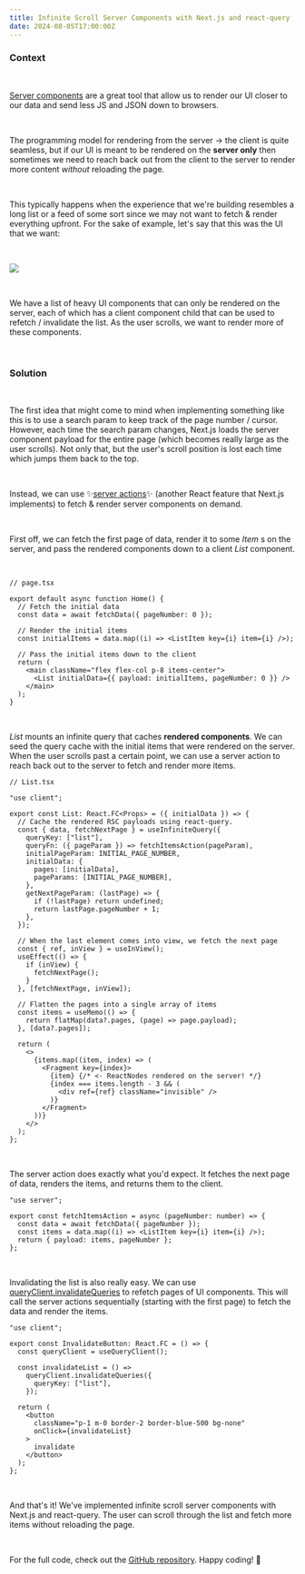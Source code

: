 ```yaml
---
title: Infinite Scroll Server Components with Next.js and react-query
date: 2024-08-05T17:00:00Z
---
```


### Context

<br />

<u>[Server components](https://react.dev/reference/rsc/server-components)</u> are
a great tool that allow us to render our UI closer to our data and send less JS
and JSON down to browsers.

<br />

The programming model for rendering from the server -> the client is quite seamless, but if our UI is meant to be rendered
on the **server only** then sometimes we need to reach back out from the client to the server to render more content
_without_ reloading the page.

<br />

This typically happens when the experience that we're building resembles a long list or a feed of some sort since we may not want to fetch & render
everything upfront. For the sake of example, let's say that this was the UI that we want:

<br />

<img
  src="/blog/infinite-scroll-server-components/demo.gif"
  className="w-full"
/>

<br />

We have a list of heavy UI components that can only be rendered on the server, each of
which has a client component child that can be used to refetch / invalidate the
list. As the user scrolls, we want to render more of these components.

<br />

### Solution

<br />

The first idea that might come to mind when implementing something like this is to use a search param to keep track of the
page number / cursor. However, each time the search param changes, Next.js loads the server component payload for the entire page
(which becomes really large as the user scrolls). Not only that, but the user's scroll position is lost each time which jumps them back to the top.

<br />

Instead, we can use ✨<u>[server&nbsp;actions](https://react.dev/reference/rsc/server-actions)</u>✨ (another React feature that Next.js implements) to
fetch & render server components on demand.

<br />

First off, we can fetch the first page of data, render it to some _Item_ s on the server, and pass the rendered components down to a client _List_ component.

<br />

```tsx
// page.tsx

export default async function Home() {
  // Fetch the initial data
  const data = await fetchData({ pageNumber: 0 });

  // Render the initial items
  const initialItems = data.map((i) => <ListItem key={i} item={i} />);

  // Pass the initial items down to the client
  return (
    <main className="flex flex-col p-8 items-center">
      <List initialData={{ payload: initialItems, pageNumber: 0 }} />
    </main>
  );
}
```

<br />

_List_ mounts an infinite query that caches **rendered components**. We can seed the query cache with the initial items that were rendered on the server.
When the user scrolls past a certain point, we can use a server action to reach back out to the server to fetch and render more items.

```tsx
// List.tsx

"use client";

export const List: React.FC<Props> = ({ initialData }) => {
  // Cache the rendered RSC payloads using react-query.
  const { data, fetchNextPage } = useInfiniteQuery({
    queryKey: ["list"],
    queryFn: ({ pageParam }) => fetchItemsAction(pageParam),
    initialPageParam: INITIAL_PAGE_NUMBER,
    initialData: {
      pages: [initialData],
      pageParams: [INITIAL_PAGE_NUMBER],
    },
    getNextPageParam: (lastPage) => {
      if (!lastPage) return undefined;
      return lastPage.pageNumber + 1;
    },
  });

  // When the last element comes into view, we fetch the next page
  const { ref, inView } = useInView();
  useEffect(() => {
    if (inView) {
      fetchNextPage();
    }
  }, [fetchNextPage, inView]);

  // Flatten the pages into a single array of items
  const items = useMemo(() => {
    return flatMap(data?.pages, (page) => page.payload);
  }, [data?.pages]);

  return (
    <>
      {items.map((item, index) => (
        <Fragment key={index}>
          {item} {/* <- ReactNodes rendered on the server! */}
          {index === items.length - 3 && (
            <div ref={ref} className="invisible" />
          )}
        </Fragment>
      ))}
    </>
  );
};
```

<br />

The server action does exactly what you'd expect. It fetches the next page of data, renders the items, and returns them to the client.

```tsx
"use server";

export const fetchItemsAction = async (pageNumber: number) => {
  const data = await fetchData({ pageNumber });
  const items = data.map((i) => <ListItem key={i} item={i} />);
  return { payload: items, pageNumber };
};
```

<br />

Invalidating the list is also really easy. We can use <u>[queryClient.invalidateQueries](https://tanstack.com/query/latest/docs/framework/react/guides/query-invalidation)</u> to refetch pages of UI components.
This will call the server actions sequentially (starting with the first page) to fetch the data and render the items.

```tsx
"use client";

export const InvalidateButton: React.FC = () => {
  const queryClient = useQueryClient();

  const invalidateList = () =>
    queryClient.invalidateQueries({
      queryKey: ["list"],
    });

  return (
    <button
      className="p-1 m-0 border-2 border-blue-500 bg-none"
      onClick={invalidateList}
    >
      invalidate
    </button>
  );
};
```

<br />

And that's it! We've implemented infinite scroll server components with Next.js and react-query.
The user can scroll through the list and fetch more items without reloading the page.

<br />

For the full code, check out the <u>[GitHub repository](https://github.com/chriskrogh/server-action-infinite-scroll)</u>. Happy coding! 🚀

<br />
